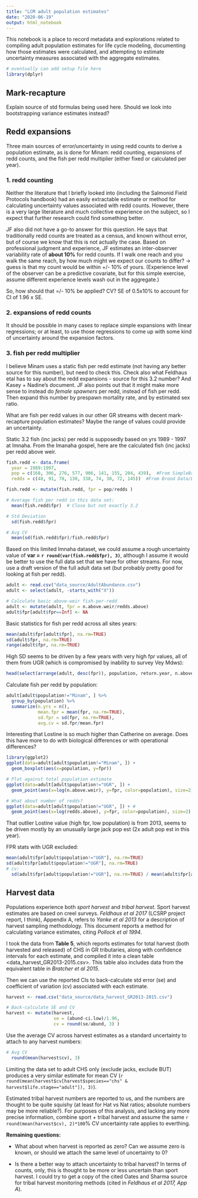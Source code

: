 ```yaml
---
title: "LCM adult population estimates"
date: "2020-06-19"
output: html_notebook
---
```


This notebook is a place to record metadata and explorations related to compiling adult population estimates for life cycle modeling, documenting how those estimates were calculated, and attempting to estimate uncertainty measures associated with the aggregate estimates. 

```r
# eventually can add setup file here
library(dplyr)
```

## Mark-recapture
Explain source of std formulas being used here. 
Should we look into bootstrapping variance estimates instead? 

## Redd expansions
Three main sources of error/uncertainty in using redd counts to derive a population estimate, as is done for Minam: redd counting, expansions of redd counts, and the fish per redd multiplier (either fixed or calculated per year). 

### 1. redd counting
Neither the literature that I briefly looked into (including the Salmonid Field Protocols handbook) had an easily extractable estimate or method for calculating uncertainty values associated with redd counts. However, there is a very large literature and much collective experience on the subject, so I expect that further research could find something better.  

JF also did not have a go-to answer for this question. He says that traditionally redd counts are treated as a census, and known without error, but of course we know that this is not actually the case. 
Based on professional judgment and experience, JF estimates an inter-observer variability rate of **about 10%** for redd counts.  If I walk one reach and you walk the same reach, by how much might we expect our counts to differ? -> guess is that my count would be within +/- 10% of yours.  (Experience level of the observer can be a predictive covariate, but for this simple exercise, assume different experience levels wash out in the aggregate.) 

So, how should that =/- 10% be applied? CV? SE of 0.5x10% to account for CI of 1.96 x SE. 

### 2. expansions of redd counts
It should be possible in many cases to replace simple expansions with linear regressions; or at least, to use those regressions to come up with some kind of uncertainty around the expansion factors. 

### 3. fish per redd multiplier
I believe Minam uses a static fish per redd estimate (not having any better source for this number), but need to check this. Check also what Feldhaus etal has to say about the redd expansions - source for this 3.2 number? And Kasey + Nadine's document. 
JF also points out that it might make more sense to instead do *female spawners* per redd, instead of fish per redd. Then expand this number by prespawn mortality rate, and by estimated sex ratio. 

What are fish per redd values in our other GR streams with decent mark-recapture population estimates? Maybe the range of values could provide an uncertainty. 

Static 3.2 fish (inc jacks) per redd is supposedly based on yrs 1989 - 1997 at Imnaha. From the Imanaha gospel, here are the calculated fish (inc jacks) per redd above weir.
```r
fish.redd <- data.frame(
  year = 1989:1997,
  pop = c(168, 306, 276, 577, 906, 141, 155, 204, 439),  #From SimpleBrood/Total Above the Weir, starting w/ 1989
  redds = c(48, 91, 78, 130, 338, 74, 30, 72, 145))  #From Brood Data/Expanded redds above weir

fish.redd <- mutate(fish.redd, fpr = pop/redds )

```

```r
# Average fish per redd in this data set:
  mean(fish.redd$fpr)  # Close but not exactly 3.2
```
```r
# Std Deviation
  sd(fish.redd$fpr)
```
```r
# Avg CV
  mean(sd(fish.redd$fpr)/fish.redd$fpr)
```
Based on this limited Imnaha dataset, we could assume a rough uncertainty value of **var = `r round(var(fish.redd$fpr), 3)`**, although I assume it would be better to use the full data set that we have for other streams. For now, use a draft version of the full adult data set (but probably pretty good for looking at fish per redd).

```r
adult <- read.csv("data_source/AdultAbundance.csv")
adult <- select(adult, -starts_with("X"))

# Calculate basic above-weir fish-per-redd
adult <- mutate(adult, fpr = n.above.weir/redds.above)
adult$fpr[adult$fpr==Inf] <- NA

```
Basic statistics for fish per redd across all sites years:
```r
mean(adult$fpr[adult$fpr], na.rm=TRUE)
sd(adult$fpr, na.rm=TRUE)
range(adult$fpr, na.rm=TRUE)
```
High SD seems to be driven by a few years with very high fpr values, all of them from UGR (which is compromised by inability to survey Vey Mdws):
```r
head(select(arrange(adult, desc(fpr)), population, return.year, n.above.weir, total.return.to.river, redds.above, redds.below, fpr))
```
Calculate fish per redd by population:
```r
adult[adult$population!="Minam", ] %>%
  group_by(population) %>%
  summarize(n.yrs = n(), 
            mean.fpr = mean(fpr, na.rm=TRUE),
            sd.fpr = sd(fpr, na.rm=TRUE),
            avg.cv = sd.fpr/mean.fpr)
```
Interesting that Lostine is so much higher than Catherine on average. Does this have more to do with biological differences or with operational differences?
```r
library(ggplot2)
ggplot(data=adult[adult$population!="Minam", ]) +
  geom_boxplot(aes(x=population, y=fpr))

# Plot against total population estimate
ggplot(data=adult[adult$population!="UGR", ]) +
  geom_point(aes(x=log(n.above.weir), y=fpr, color=population), size=2)  #log relationship looks pretty good

# What about number of redds?
ggplot(data=adult[adult$population!="UGR", ]) + #
  geom_point(aes(x=log(redds.above), y=fpr, color=population), size=2)  #log relationship looks pretty good
```
That outlier Lostine value (high fpr, low population) is from 2013, seems to be driven mostly by an unusually large jack pop est (2x adult pop est in this year).

FPR stats with UGR excluded:
```r
mean(adult$fpr[adult$population!="UGR"], na.rm=TRUE)
sd(adult$fpr[adult$population!="UGR"], na.rm=TRUE)
# cv:
  sd(adult$fpr[adult$population!="UGR"], na.rm=TRUE) / mean(adult$fpr[adult$population!="UGR"], na.rm=TRUE)
```


## Harvest data
Populations experience both *sport harvest* and *tribal harvest*. Sport harvest estimates are based on creel surveys. *Feldhaus et al 2017* (LCSRP project report, I think), Appendix A, refers to *Yanke et al 2013* for a description of harvest sampling methodology. This document reports a method for calculating variance estimates, citing *Pollock et al 1994*. 

I took the data from **Table 5**, which reports estimates for total harvest (both harvested and released) of CHS in GR tributaries, along with confidence intervals for each estimate, and compiled it into a clean table <data_harvest_GR2013-2015.csv>. This table also includes data from the equivalent table in *Bratcher et al 2015*. 

Then we can use the reported CIs to back-calculate std error (se) and coefficient of variation (cv) associated with each estimate.

```r
harvest <- read.csv("data_source/data_harvest_GR2013-2015.csv")

# Back-calculate SE and CV
harvest <- mutate(harvest, 
                  se = (abund-ci.low)/1.96,
                  cv = round(se/abund, 3) )
```
Use the average CV across harvest estimates as a standard uncertainty to attach to any harvest numbers:
```r
# Avg CV
  round(mean(harvest$cv), 3)
```

Limiting the data set to adult CHS only (exclude jacks, exclude BUT) produces a very similar estimate for mean CV (`r round(mean(harvest$cv[harvest$species=="chs" & harvest$life.stage=="adult"]), 3)`).

Estimated tribal harvest numbers are reported to us, and the numbers are thought to be quite squishy (at least for Hat vs Nat ratios; absolute numbers may be more reliable?). For purposes of this analysis, and lacking any more precise information, combine sport + tribal harvest and assume the same `r round(mean(harvest$cv), 2)*100`% CV uncertainty rate applies to everthing.

**Remaining questions:**

- What about when harvest is reported as zero? Can we assume zero is known, or should we attach the same level of uncertainty to 0?

- Is there a better way to attach uncertainty to tribal harvest? In terms of counts, only, this is thought to be more or less uncertain than sport harvest.  I could try to get a copy of the cited Oates and Sharma source for tribal harvest monitoring methods (cited in *Feldhaus et al 2017, App A*). 